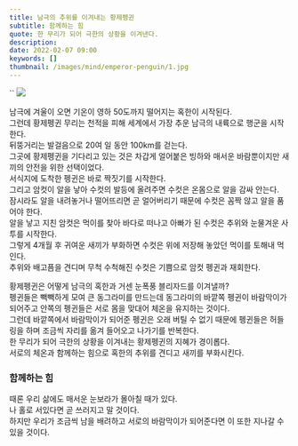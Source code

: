 ```yaml
---
title: 남극의 추위를 이겨내는 황제펭귄
subtitle: 함께하는 힘
quote: 한 무리가 되어 극한의 상황을 이겨낸다.
description: 
date: 2022-02-07 09:00
keywords: []
thumbnail: /images/mind/emperor-penguin/1.jpg
---
```


``
![](/images/mind/emperor-penguin/1.jpg)

남극에 겨울이 오면 기온이 영하 50도까지 떨어지는 혹한이 시작된다.  
그런데 황제펭귄 무리는 천적을 피해 세계에서 가장 추운 남극의 내륙으로 행군을 시작한다.  
뒤뚱거리는 발걸음으로 20여 일 동안 100km를 걷는다.  
그곳에 황제펭귄을 기다리고 있는 것은 차갑게 얼어붙은 빙하와 매서운 바람뿐이지만 새끼의 안전을 위한 선택이었다.  
서식지에 도착한 펭귄은 바로 짝짓기를 시작한다.  
그리고 암컷이 알을 낳아 수컷의 발등에 올려주면 수컷은 온몸으로 알을 감싸 안는다.  
잠시라도 알을 내려놓거나 떨어뜨리면 곧 얼어버리기 때문에 수컷은 꼼짝 않고 알을 품어야 한다.  
알을 낳고 지친 암컷은 먹이를 찾아 바다로 떠나고 아빠가 된 수컷은 추위와 눈물겨운 사투를 시작한다.  
그렇게 4개월 후 귀여운 새끼가 부화하면 수컷은 위에 저장해 놓았던 먹이를 토해내 먹인다.  
추위와 배고픔을 견디며 무척 수척해진 수컷은 기쁨으로 암컷 펭귄과 재회한다.

황제펭귄은 어떻게 남극의 혹한과 거센 눈폭풍 블리자드를 이겨낼까?  
펭귄들은 빽빽하게 모여 큰 동그라미를 만드는데 동그라미의 바깥쪽 펭귄이 바람막이가 되어주고 안쪽의 펭귄들은 서로 몸을 맞대어 체온을 유지하는 것이다.  
그런데 바깥쪽에서 바람막이가 되어준 펭귄은 오래 버틸 수 없기 때문에 펭귄들은 허들링을 하며 조금씩 자리를 옮겨 들어오고 나가기를 반복한다.  
한 무리가 되어 극한의 상황을 이겨내는 황제펭귄의 지혜가 경이롭다.  
서로의 체온과 함께하는 힘으로 혹한의 추위를 견디고 새끼를 부화시킨다.

### 함께하는 힘

때론 우리 삶에도 매서운 눈보라가 몰아칠 때가 있다.  
나 홀로 서있다면 곧 쓰러지고 말 것이다.  
하지만 우리가 조금씩 남을 배려하고 서로의 바람막이가 되어준다면 이 또한 지나갈 수 있을 것이다.